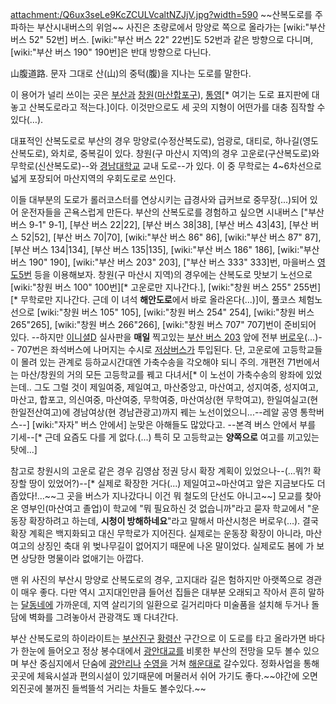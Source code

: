 attachment:/Q6ux3seLe9KcZCULVcaltNZJjV.jpg?width=590
~~산복도로를 주파하는 부산시내버스의 위엄~~ 사진은 초량로에서 망양로 쪽으로 올라가는 [wiki:"부산 버스 52" 52번] 버스. [wiki:"부산 버스 22" 22번]도 52번과 같은 방향으로 다니며, [wiki:"부산 버스 190" 190번]은 반대 방향으로 다닌다.

山腹道路. 문자 그대로 산(山)의 중턱(腹)을 지나는 도로를 말한다.

이 용어가 널리 쓰이는 곳은 [[부산]]과 [[창원]]([[마산합포구]]), [[통영]][* 여기는 도로 표지판에 대놓고 산복도로라고 적는다.]이다. 이것만으로도 세 곳의 지형이 어떤가를 대충 짐작할 수 있다(…).

대표적인 산복도로로 부산의 경우 망양로(수정산복도로), 엄광로, 대티로, 하나길(영도산복도로), 와치로, 중복길이 있다. 창원(구 마산시 지역)의 경우 고운로(구산복도로)와 무학로(신산복도로)--와 [[경남대학교]] 교내 도로--가 있다. 이 중 무학로는 4~6차선으로 넓게 포장되어 마산지역의 우회도로로 쓰인다.

이들 대부분의 도로가 롤러코스터를 연상시키는 급경사와 급커브로 중무장(...)되어 있어 운전자들을 곤욕스럽게 만든다. 부산의 산복도로를 경험하고 싶으면 시내버스 ["부산 버스 9-1" 9-1], [부산 버스 22|22], [부산 버스 38|38], [부산 버스 43|43], [부산 버스 52|52], [부산 버스 70|70], [wiki:"부산 버스 86" 86], [wiki:"부산 버스 87" 87], [부산 버스 134|134], [부산 버스 135|135], [wiki:"부산 버스 186" 186], [wiki:"부산 버스 190" 190], [wiki:"부산 버스 203" 203], ["부산 버스 333" 333]번, 마을버스 [[부산 버스 영도5|영도5번]] 등을 이용해보자. 창원(구 마산시 지역)의 경우에는 산복도로 맛보기 노선으로 [wiki:"창원 버스 100" 100번][* 고운로만 지나간다.], [wiki:"창원 버스 255" 255번][* 무학로만 지나간다. 근데 이 녀석 '''해안도로'''에서 바로 올라온다(...)]이, 풀코스 체험노선으로 [wiki:"창원 버스 105" 105], [wiki:"창원 버스 254" 254], [wiki:"창원 버스 265"265], [wiki:"창원 버스 266"266], [wiki:"창원 버스 707" 707]번이 준비되어 있다. --하지만 [[이니셜D]] 실사판을 '''매일''' 찍고있는 [[부산 버스 203]] 앞에 전부 [[버로우]](...)-- 707번은 좌석버스에 나머지는 수시로 [[저상버스]]가 투입된다. 단, 고운로에 고등학교들이 몰려 있는 관계로 등하교시간대엔 가축수송을 각오해야 되니 주의. 개편전 71번에서는 마산/창원의 거의 모든 고등학교를 꿰고 다녀서[* 이 노선이 가축수송의 왕좌에 있었는데.. 그도 그럴 것이 제일여중, 제일여고, 마산중앙고, 마산여고, 성지여중, 성지여고, 마산고, 합포고, 의신여중, 마산여중, 무학여중, 마산여상(현 무학여고), 한일여실고(현 한일전산여고)에 경남여상(현 경남관광고)까지 꿰는 노선이었으니...--레알 공영 통학버스--] [wiki:"자자" 버스 안에서] 눈맞은 아해들도 많았다고. --본격 버스 안에서 부를 기세--[* 근데 요즘도 다를 게 없다.(...) 특히 모 고등학교는 '''양쪽으로''' 여고를 끼고있는 탓에...]

참고로 창원시의 고운로 같은 경우 김영삼 정권 당시 확장 계획이 있었으나--(...뭐?! 확장할 땅이 있었어?)--[* 실제로 확장한 거다(...) 제일여고~마산여고 앞은 지금보다도 더 좁았다!...~~그 곳을 버스가 지나갔다니 이건 뭐 철도의 단선도 아니고~~] 모교를 찾아온 영부인(마산여고 졸업)이 학교에 "뭐 필요하신 것 없습니까"라고 묻자 학교에서 "운동장 확장하려고 하는데, '''시청이 방해하네요'''"라고 말해서 마산시청은 버로우(…). 결국 확장 계획은 백지화되고 대신 무학로가 지어진다. 실제로는 운동장 확장이 아니라, 마산여고의 상징인 축대 위 벚나무길이 없어지기 때문에 나온 말이었다. 실제로도 봄에 가 보면 상당한 명물이라 없애기는 아깝다.

맨 위 사진의 부산시 망양로 산복도로의 경우, 고지대라 길은 험하지만 아랫쪽으로 경관이 매우 좋다. 다만 역시 고지대인만큼 들어선 집들은 대부분 오래되고 작아서 흔히 말하는 [[달동네]]에 가까운데, 지역 살리기의 일환으로 길거리마다 미술품을 설치해 두거나 돌담에 벽화를 그려놓아서 관광객도 꽤 다녀간다.   

부산 산복도로의 하이라이트는 [[부산진구]] [[황령산]] 구간으로 이 도로를 타고 올라가면 바다가 한눈에 들어오고 정상 봉수대에서 [[광안대교]]를 비롯한 부산의 전망을 모두 볼수 있으며 부산 중심지에서 단숨에 [[광안리]]나 [[수영]]을 거쳐 [[해운대]]로 갈수있다. 정화사업을 통해 곳곳에 체육시설과 편의시설이 있기때문에 머물러서 쉬어 가기도 좋다.~~야간에 오면 외진곳에 불꺼진 들썩뜰석 거리는 차들도 볼수있다.~~   
